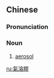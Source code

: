 ==Chinese==
{{zh-forms|s=气溶胶|type=12}}
{{zh-wp}}

===Pronunciation===
{{zh-pron
|m=qìróngjiāo
|c=hei3 jung4 gaau1
|cat=n
}}

===Noun===
{{zh-noun}}

# [[aerosol]]

[[ru:氣溶膠]]